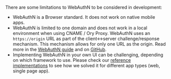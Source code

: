 There are some limitations to WebAuthN to be considered in development:

- WebAuthN is a Browser standard. It does not work on native mobile apps.
- WebAuthN is limited to one domain and does not work in a local environment when using CNAME / Ory Proxy. WebAuthN uses an
  `https://origin` URL as part of the client<->server challenge/response mechanism. This mechanism allows for only one URL as the
  origin. Read more in the [WebAuthN guide](https://webauthn.guide/) and on [GitHub](https://github.com/w3c/webauthn/issues/1372).
- Implementing WebAuthN in your own UI can be challenging, depending on which framework to use. Please check our
  [reference implementations](../../../kratos/guides/custom-ui.mdx) to see how we solved it for different app types (web, single
  page app).
